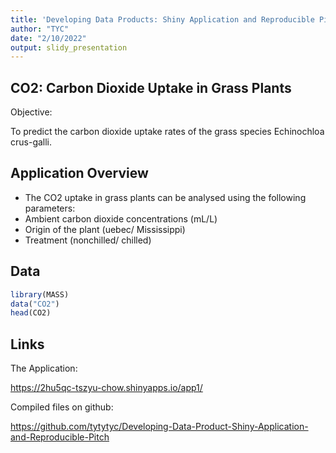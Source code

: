 ---
title: 'Developing Data Products: Shiny Application and Reproducible Pitch'
author: "TYC"
date: "2/10/2022"
output: slidy_presentation
---

## CO2: Carbon Dioxide Uptake in Grass Plants

Objective: 

To predict the carbon dioxide uptake rates of the grass species Echinochloa crus-galli.

## Application Overview

- The CO2 uptake in grass plants can be analysed using the following parameters:
- Ambient carbon dioxide concentrations (mL/L)
- Origin of the plant (uebec/ Mississippi)
- Treatment (nonchilled/ chilled)


## Data

```{r}
library(MASS)
data("CO2")
head(CO2)
```

## Links

The Application:

[https://2hu5qc-tszyu-chow.shinyapps.io/app1/](https://2hu5qc-tszyu-chow.shinyapps.io/app1/)

Compiled files on github:

[https://github.com/tytytyc/Developing-Data-Product-Shiny-Application-and-Reproducible-Pitch](https://github.com/tytytyc/Developing-Data-Product-Shiny-Application-and-Reproducible-Pitch)


